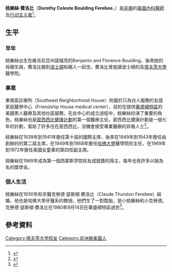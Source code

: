 {{orphan|time=2013-12-10T03:55:16+00:00}}
{{Infobox scientist
| name        = 桃樂絲·費洛比<br/>Dorothy Celeste Boulding Ferebee
| image       = Ferebeeprofile.jpg
| image_size  = 
| birth_name  = Dorothy Celeste Boulding
| birth_date  = {{birth date|1898|10|10}}
| birth_place = [[美國|美國]][[維吉尼亞州|維吉尼亞州]][[諾福克_(維吉尼亞州)|諾福克]]
| death_date  = {{death date and age|1980|09|14|1898|10|10}}
| death_place = [[美國|美國]][[華盛頓特區|華盛頓特區]]
| field       = [[產科學|產科學]]、[[婦科學|婦科學]]
| alma_mater  = {{link-en|西蒙斯学院|Simmons College (Massachusetts)}}<br>[[塔夫茨大學|塔夫茨大學]]醫學院
| workplaces  =[[霍华德大学|霍华德大学]]<br>{{link-en|英國婦女會|Women's Institute}}<br>[[密西西比健康計劃|密西西比健康計劃]]（Mississippi Health Project）<br>{{link-en|婦女聯誼會|Alpha Kappa Alpha}}
| known_for   =
}}

'''桃樂絲·費洛比'''（'''Dorothy Celeste Boulding Ferebee'''，{{bd|1898年|10月10日|1980年|9月14日|catIdx=F費}}）是[[非裔|非裔]]的[[美國|美國]][[內科學|內科]][[醫師|醫師]]及[[行动主义|行动主义者]]<ref name="PEARLS">{{cite book | last=McNealey | first=Earnestine Green | title=Pearls of Service: The Legacy of America's First Black Sorority, Alpha Kappa Alpha | publisher=Alpha Kappa Alpha | year=2006 | location=Chicago | pages=219–220 |lccn=2006928528 }}</ref>。

==生平==
===早年===
桃樂絲出生在維吉尼亞州諾福克的Benjamin and Florence Boulding，後來她的母親生病，費洛比搬到[[波士頓|波士頓]]和親人一起住。費洛比曾就讀波士頓的{{link-en|西蒙斯学院|Simmons College (Massachusetts)}}及[[塔夫茨大學|塔夫茨大學]]醫學院。

===事業===
東南區診療所（Southeast Neighborhood House）附屬於只為白人服務的友誼家庭醫學中心（Friendship House medical center），目的在提供[[華盛頓特區|華盛頓特區]]的美國黑人醫療及其他社區服務，在此中心的成立過程中，桃樂絲扮演了重要的角色。桃樂絲也是[[密西西比健康計劃|密西西比健康計劃]]的第一個醫療主任，密西西比健康計劃是一個七年的計劃，幫助了許多住在密西西比，沒機會接受專業醫療的非裔人士<ref>{{cite book|last=Ward Jr.|first=Thomas J.|title=Black physicians in the Jim Crow South|year=2003|publisher=The University of Arkansas Press|location=Fayetteville|isbn=1557287562|pages=239}}</ref>。

桃樂絲在1939年到1941年擔任{{link-en|婦女聯誼會|Alpha Kappa Alpha}}第十屆的國際主席，後來在1949年到1943年擔任由{{link-en|瑪麗·麥克勞德·白求恩|Mary McLeod Bethune}}創辦的{{link-en|黑人妇女全国理事会|National Council of Negro Women}}的第二屆主席，在1949年到1968年擔任[[哈佛大學|哈佛大學]]醫學院的主任，在1969年到1972年擔任美國女童軍的第四任副主席。

桃樂絲在1969年成為第一個西蒙斯学院校友成就獎的得主，每年也有許多以她為名的獎學金。

===個人生活===
桃樂絲在1930年和牙醫克勞德·瑟斯頓·費洛比（Claude Thurston Ferebee）結婚，他也是哈佛大學牙醫系的教授。他們生了一對胞胎，是小桃樂絲和小克勞德。克勞德·瑟斯頓·費洛比在1980年9月14日在華盛頓特區過世<ref name=NIH>{{cite web | title=Dr. Dorothy Celeste Boulding Ferebee | url=http://www.nlm.nih.gov/changingthefaceofmedicine/physicians/biography_109.html | work=Changing the Face of Medicine. | publisher=National Institutes of Health | date=2007-02-19 | accessdate=2008-11-08 | archive-date=2011-04-13 | archive-url=https://www.webcitation.org/5xupXGy1K?url=http://www.nlm.nih.gov/changingthefaceofmedicine/physicians/biography_109.html | dead-url=no }}</ref>。
==參考資料==
{{reflist}}

{{Authority control}}
{{DEFAULTSORT: Ferebee, Dorothy}}
[[Category:塔夫茨大学校友|Category:塔夫茨大学校友]]
[[Category:非洲裔美國人|Category:非洲裔美國人]]